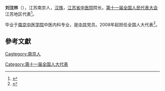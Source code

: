 '''刘沈林'''（{{bd|1949年||}}），江苏南京人，[[汉族|汉族]]，[[江苏省中医院|江苏省中医院]]院长。[[第十一届全国人民代表大会|第十一届全国人民代表大会]]江苏地区代表<ref>{{cite web|author=新华网|title=第十一届全国人大代表|url=http://news.xinhuanet.com/ziliao/2008-03/03/content_7708230.htm?node=36628|publisher=新华网|accessdate=2014-01-07|archive-date=2014-01-10|archive-url=https://web.archive.org/web/20140110211415/http://news.xinhuanet.com/ziliao/2008-03/03/content_7708230.htm?node=36628|dead-url=no}}</ref>。

毕业于[[南京中医学院|南京中医学院]]中医内科专业，是[[中共|中共]]党员。2008年起担任全国人大代表<ref>{{cite news|title=全国人大代表信息-刘沈林|url=http://210.82.31.1:8084/delegate/viewDelegate.action?dbid=110728|accessdate=2013-04-05|newspaper=全国人大网|archive-url=https://web.archive.org/web/20140318095021/http://www.npc.gov.cn/delegate/viewDelegate.action?dbid=110728|archive-date=2014-03-18|dead-url=yes}}</ref>。

==參考文獻==
{{reflist}}
[[Category:第十一届全国人大代表|Category:第十一届全国人大代表]]
[[Cagtegory:南京人|Cagtegory:南京人]]